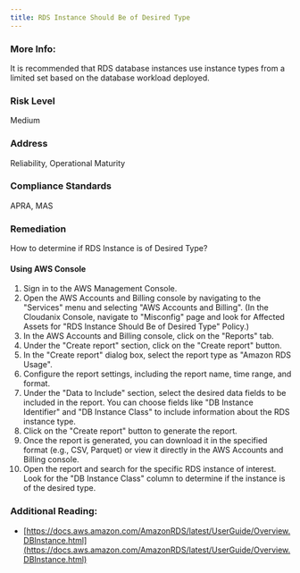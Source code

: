 ```yaml
---
title: RDS Instance Should Be of Desired Type
---
```


### More Info:

It is recommended that RDS database instances use instance types from a limited set based on the database workload deployed.

### Risk Level

Medium

### Address

Reliability, Operational Maturity

### Compliance Standards

APRA, MAS

### Remediation

How to determine if RDS Instance is of Desired Type?

#### Using AWS Console

1. Sign in to the AWS Management Console.
2. Open the AWS Accounts and Billing console by navigating to the "Services" menu and selecting "AWS Accounts and Billing".
    (In the Cloudanix Console, navigate to "Misconfig" page and look for Affected Assets for "RDS Instance Should Be of Desired Type" Policy.)
3. In the AWS Accounts and Billing console, click on the "Reports" tab.
4. Under the "Create report" section, click on the "Create report" button.
5. In the "Create report" dialog box, select the report type as "Amazon RDS Usage".
6. Configure the report settings, including the report name, time range, and format.
7. Under the "Data to Include" section, select the desired data fields to be included in the report. You can choose fields like "DB Instance Identifier" and "DB Instance Class" to include information about the RDS instance type.
8. Click on the "Create report" button to generate the report.
9. Once the report is generated, you can download it in the specified format (e.g., CSV, Parquet) or view it directly in the AWS Accounts and Billing console.
10. Open the report and search for the specific RDS instance of interest. Look for the "DB Instance Class" column to determine if the instance is of the desired type.

### Additional Reading:

- [https://docs.aws.amazon.com/AmazonRDS/latest/UserGuide/Overview.DBInstance.html](https://docs.aws.amazon.com/AmazonRDS/latest/UserGuide/Overview.DBInstance.html)
